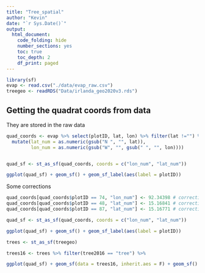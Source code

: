 ```yaml
---
title: "Tree_spatial"
author: "Kevin"
date: "`r Sys.Date()`"
output:
  html_document:
    code_folding: hide
    number_sections: yes
    toc: true
    toc_depth: 2
    df_print: paged
---
```


```r
library(sf)
evap <- read.csv("./data/evap_raw.csv")
treegeo <- readRDS("Data/irlanda_geo2020v3.rds")
```

## Getting the quadrat coords from data

They are stored in the raw data

```r
quad_coords <- evap %>% select(plotID, lat, lon) %>% filter(lat !="") %>%
  mutate(lat_num = as.numeric(gsub("N ", "", lat)),
         lon_num = as.numeric(gsub("W", "", gsub(" ", "", lon))))


quad_sf <- st_as_sf(quad_coords, coords = c("lon_num", "lat_num"))

ggplot(quad_sf) + geom_sf() + geom_sf_label(aes(label = plotID))

```

Some corrections

```r

quad_coords[quad_coords$plotID == 74, "lon_num"] <- 92.34398 # correction? from 92.94398
quad_coords[quad_coords$plotID == 48, "lat_num"] <- 15.16841 # correction? from 92.34322
quad_coords[quad_coords$plotID == 87, "lat_num"] <- 15.16771 # correction? from 15.16171

quad_sf <- st_as_sf(quad_coords, coords = c("lon_num", "lat_num"))

ggplot(quad_sf) + geom_sf() + geom_sf_label(aes(label = plotID))


```

```r
trees <- st_as_sf(treegeo)

trees16 <- trees %>% filter(tree2016 == "tree") %>% 

ggplot(quad_sf) + geom_sf(data = trees16, inherit.aes = F) + geom_sf() + geom_sf_label(aes(label = plotID))


```